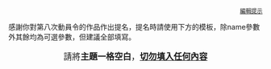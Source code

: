 <div style="font-size:80%" align="right">[[Template:DC8/best/editintro/big|編輯提示]]</div>
感謝你對第八次動員令的作品作出提名，提名時請使用下方的模板，除name參數外其餘均為可選參數，但建議全部填寫。

<center><div style="font-size:120%">請將'''主題一格空白'''，'''<u>切勿填入任何內容</u>'''</div></center>